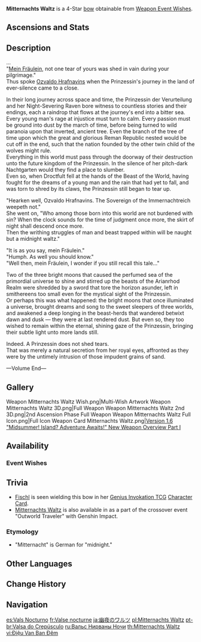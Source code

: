 {{Weapon Infobox
|id             = 15412
|image          = <gallery>
Weapon Mitternachts Waltz.png|Base
Weapon Mitternachts Waltz 2nd.png|2nd Ascension
</gallery>
|type           = Bow
|releaseDate    = 2021-06-09
|quality        = 4
|base_atk       = 42
|2nd_stat_type  = Physical DMG Bonus
|2nd_stat       = 11.3%
|series         = 
|obtain         = Weapon Event Wishes
|passive        = Evernight Duet
|effect         = Normal Attack hits on opponents increase Elemental Skill DMG by (var1)% for 5s. Elemental Skill hits on opponents increase Normal Attack DMG by (var1)% for 5s.
|eff_rank1_var1 = 20
|eff_rank2_var1 = 25
|eff_rank3_var1 = 30
|eff_rank4_var1 = 35
|eff_rank5_var1 = 40
|eff_att1       = DMG Bonus
|eff_att2       = Normal Attack DMG Bonus
|eff_att3       = Elemental Skill DMG Bonus
|eff_att4       = Effect Triggered by Normal Attack
}}
{{Description|A bow painted the color of transgression and nights of illusion.}}
'''Mitternachts Waltz''' is a 4-Star [[bow]] obtainable from [[Weapon Event Wishes]].

==Ascensions and Stats==
{{Weapon Ascensions and Stats
|ascendMat1 = Tile of Decarabian's Tower
|ascendMat2 = Debris of Decarabian's City
|ascendMat3 = Fragment of Decarabian's Epic
|ascendMat4 = Scattered Piece of Decarabian's Dream
|bossMat1   = Heavy Horn
|bossMat2   = Black Bronze Horn
|bossMat3   = Black Crystal Horn
|commonMat1 = Treasure Hoarder Insignia
|commonMat2 = Silver Raven Insignia
|commonMat3 = Golden Raven Insignia
}}

==Description==
...<br />
"[[Fischl|Mein Fräulein]], not one tear of yours was shed in vain during your pilgrimage."<br />
Thus spoke [[Oz|Ozvaldo Hrafnavins]] when the Prinzessin's journey in the land of ever-silence came to a close.

In their long journey across space and time, the Prinzessin der Verurteilung and her Night-Severing Raven bore witness to countless stories and their endings, each a raindrop that flows at the journey's end into a bitter sea. Every young man's rage at injustice must turn to calm. Every passion must be ground into dust by the march of time, before being turned to wild paranoia upon that inverted, ancient tree. Even the branch of the tree of time upon which the great and glorious Reman Republic nested would be cut off in the end, such that the nation founded by the other twin child of the wolves might rule.<br />
Everything in this world must pass through the doorway of their destruction unto the future kingdom of the Prinzessin. In the silence of her pitch-dark Nachtgarten would they find a place to slumber.<br />
Even so, when Droctfult fell at the hands of the Beast of the World, having fought for the dreams of a young man and the rain that had yet to fall, and was torn to shred by its claws, the Prinzessin still began to tear up.

"Hearken well, Ozvaldo Hrafnavins. The Sovereign of the Immernachtreich weepeth not."<br />
She went on, "Who among those born into this world are not burdened with sin? When the clock sounds for the time of judgment once more, the skirt of night shall descend once more.<br />
Then the writhing struggles of man and beast trapped within will be naught but a midnight waltz."

"It is as you say, mein Fräulein."<br />
"Humph. As well you should know."<br />
"Well then, mein Fräulein, I wonder if you still recall this tale..."

Two of the three bright moons that caused the perfumed sea of the primordial universe to shine and stirred up the beasts of the Arianrhod Realm were shredded by a sword that tore the horizon asunder, left in smithereens too small even for the mystical sight of the Prinzessin.<br />
Or perhaps this was what happened: the bright moons that once illuminated a universe, brought dreams and song to the sweet sleepers of three worlds, and awakened a deep longing in the beast-herds that wandered betwixt dawn and dusk &mdash; they were at last rendered dust. But even so, they too wished to remain within the eternal, shining gaze of the Prinzessin, bringing their subtle light unto more lands still.

Indeed. A Prinzessin does not shed tears.<br />
That was merely a natural secretion from her royal eyes, affronted as they were by the untimely intrusion of those impudent grains of sand.

&mdash;Volume End&mdash;

==Gallery==
<gallery>
Weapon Mitternachts Waltz Wish.png|Multi-Wish Artwork
Weapon Mitternachts Waltz 3D.png|Full Weapon
Weapon Mitternachts Waltz 2nd 3D.png|2nd Ascension Phase Full Weapon
Weapon Mitternachts Waltz Full Icon.png|Full Icon
Weapon Card Mitternachts Waltz.png|[https://www.hoyolab.com/article/415713 Version 1.6 "Midsummer! Island? Adventure Awaits!" New Weapon Overview Part I]
</gallery>

==Availability==
===Event Wishes===
{{Featured}}

==Trivia==
*[[Fischl]] is seen wielding this bow in her [[Genius Invokation TCG]] [[Fischl (Character Card)|Character Card]].
*[[w:c:honkaiimpact3:Mitternachts Waltz|Mitternachts Waltz]] is also available in ''{{w|Honkai Impact 3rd}}'' as a part of the crossover event "Outworld Traveler" with Genshin Impact.

===Etymology===
*"Mitternacht" is German for "midnight."

==Other Languages==
{{Flex|
===Weapon===
{{Other Languages
|en      = Mitternachts Waltz
|zhs     = 幽夜华尔兹
|zhs_rm  = Yōuyè Huá'ěrzī
|zht     = 幽夜華爾滋
|zht_rm  = Yōuyè Huá'ěrzī
|zh_tl   = Immernacht Waltz
|ja      = 幽夜のワルツ
|ja_rm   = Yuuya no Warutsu
|ja_tl   = Immernacht Waltz
|zhja_note = {{zh|幽夜|tl=Immernacht|lit=Serene-Night}} refers to the {{lang|[[Immernachtreich]]|zh=幽夜净土|ja=幽夜浄土}}.
|ko      = 유야의 왈츠
|ko_rm   = Yuya-ui Walcheu
|ko_tl   = Lonely Night's Waltz
|es      = Vals Nocturno
|es_tl   = Nocturnal Waltz
|fr      = Valse nocturne
|fr_tl   = Night Waltz
|ru      = Вальс Нирваны Ночи
|ru_tl   = Night Nirvana Waltz
|th      = Mitternachts Waltz
|vi      = Điệu Van Ban Đêm
|vi_tl   = Night Waltz
|de      = Mitternachtswalzer
|de_tl   = Midnight Waltz
|id      = Mitternachts Waltz
|pt      = Valsa do Crepúsculo
|pt_tl   = Waltz of the Twilight
|tr      = Geceyarısı Valsi
|tr_tl   = 
|it      = Valzer notturno
|it_tl   = Nocturnal Waltz
}}
|
===Passive===
{{Other Languages
|en      = Evernight Duet
|zhs     = 极夜二重奏
|zhs_rm  = Jíyè Èchóngzòu
|zht     = 極夜二重奏
|zht_rm  = Jíyè Èchóngzòu
|zh_tl   = Polar Night Duet
|ja      = 極夜のデュエット
|ja_rm   = Kyokuya no Dyuetto
|ja_tl   = Polar Night Duet
|ko      = 극야의 2중주
|ko_rm   = Geugya-ui Ijungju
|ko_tl   = Polar Night's Duet
|es      = Dueto de la noche
|es_tl   = Night Duet
|fr      = Duetto de nuit
|fr_tl   = Night Duetto
|ru      = Дуэт полярной ночи
|ru_tl   = Polar Night Duet
|th      = Evernight Duet
|vi      = Cực Dạ Nhị Trùng Tấu
|vi_tl   = 
|de      = Duo der ewigen Nacht
|de_tl   = 
|id      = Evernight Duet
|pt      = Duelo da Noite
|pt_tl   = 
|tr      = Ebedi Gece Düeti
|tr_tl   = 
|it      = Duetto dell'Immernacht
|it_tl   = 
}}
}}

==Change History==
{{Change History|1.6}}

==Navigation==
{{Weapon Navbox|type=Bows}}

[[es:Vals Nocturno]]
[[fr:Valse nocturne]]
[[ja:幽夜のワルツ]]
[[pl:Mitternachts Waltz]]
[[pt-br:Valsa do Crepúsculo]]
[[ru:Вальс Нирваны Ночи]]
[[th:Mitternachts Waltz]]
[[vi:Điệu Van Ban Đêm]]